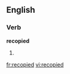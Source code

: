==English==

===Verb===
'''recopied'''

# {{present participle of|[[recopy]]}}

[[fr:recopied]]
[[vi:recopied]]